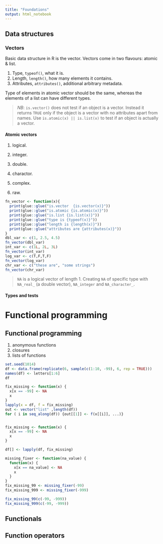 ```yaml
---
title: "Foundations"
output: html_notebook
---
```


## Data structures

### Vectors

Basic data structure in R is the vector. Vectors come in two flavours: atomic & list.

1. Type, `typeof()`, what it is.
2. Length, `length()`, how many elements it contains.
3. Attributes, `attributes()`, additional arbitrary metadata.

Type of elements in atomic vector should be the same, whereas the elements of a list can have different types.

> *NB*: `is.vector()` does not test if an object is a vector. Instead it returns `TRUE` only if the object is a vector with no attributes apart from names. Use `is.atomic(x) || is.list(x)` to test if an object is actually a vector.

#### Atomic vectors

1. logical.
2. integer.
3. double.
4. charactor.

5. complex.
6. raw.
```r
fn_vector <- function(x){
  print(glue::glue("is.vector  {is.vector(x)}"))
  print(glue::glue("is.atomic {is.atomic(x)}"))
  print(glue::glue("is.list {is.list(x)}"))
  print(glue::glue("type is {typeof(x)}"))
  print(glue::glue("length is {length(x)}"))
  print(glue::glue("attributes are {attributes(x)}"))
}
dbl_var <- c(1, 2.5, 4.5)
fn_vector(dbl_var)
int_var <- c(1L, 2L, 3L)
fn_vector(int_var)
log_var <- c(T,F,T,F)
fn_vector(log_var)
chr_var <- c("these are", "some strings")
fn_vector(chr_var)
```

> `NA` is a logical vector of length 1. Creating `NA` of specific type with `NA_real_` (a double vector), `NA_integer` and `NA_character_`.

#### Types and tests

# Functional programming

## Functional programming

1. anonymous functions
2. closures
3. lists of functions
```r
set.seed(1014)
df <- data.frame(replicate(6, sample(c(1:10, -99), 6, rep = TRUE)))
names(df) <- letters[1:6]
df

fix_missing <- function(x) {
  x[x == -99] <- NA
  x
}
lapply(x = df, f = fix_missing)
out <- vector("list" ,length(df))
for ( i in seq_along(df)) {out[[1]] <- f(x[[i]], ...)}


fix_missing <- function(x) {
  x[x == -99] <- NA
  x
}

df[] <- lapply(df, fix_missing)

missing_fixer <- function(na_value) {
  function(x) {
    x[x == na_value] <- NA
    x
  }
}
fix_missing_99 <- missing_fixer(-99)
fix_missing_999 <- missing_fixer(-999)

fix_missing_99(c(-99, -999))
fix_missing_999(c(-99, -999))
```

## Functionals

## Function operators




















